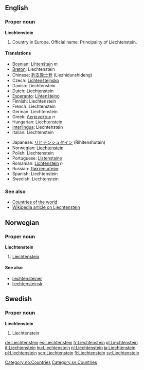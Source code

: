==English==
===Proper noun===
'''Liechtenstein'''

# Country in Europe. Official name: Principality of Liechtenstein.

====Translations====
{{top}}
*[[Bosnian]]: [[Lihtenštajn]] ''m''
*[[Breton]]: Liechtenstein
*Chinese: [[列支敦士登]] (Liezhidunshideng)
*Czech: [[Lichtenštejnsko]]
*Danish: Liechtenstein
*Dutch: Liechtenstein
*[[Esperanto]]: [[Liĥtenŝtejno]]
*Finnish: Liechtenstein
*French: Liechtenstein
*German: Liechtenstein
*Greek: [[Λιχτενστάιν]] ''n''
*Hungarian: Liechtenstein
*[[Interlingua]]: Liechtenstein
*Italian: Liechtenstein
{{mid}}
*Japanese: [[リヒテンシュタイン]] (Rihitenshutain)
*Norwegian: [[#Norwegian|Liechtenstein]]
*Polish: Liechtenstein
*Portuguese: [[Listenstaine]]
*Romanian: [[Lichtenstein]] ''n''
*Russian: [[Лихтенштейн]]
*Spanish: Liechtenstein
*Swedish: Liechtenstein
{{bottom}}

===See also===
*[[Countries of the world]]
*[[w:Liechtenstein|Wikipedia article on Liechtenstein]]

==Norwegian==
===Proper noun===
[[Category:no:Countries]]
'''Liechtenstein'''
#[[#English|Liechtenstein]]
====See also====
*[[liechtensteiner]]
*[[liechtensteinsk]]

==Swedish==
===Proper noun===
'''Liechtenstein'''
# Liechtenstein

[[Category:sv:Countries]]

[[de:Liechtenstein]]
[[es:Liechtenstein]]
[[fr:Liechtenstein]]
[[gl:Liechtenstein]]
[[it:Liechtenstein]]
[[hu:Liechtenstein]]
[[nl:Liechtenstein]]
[[ja:Liechtenstein]]
[[pl:Liechtenstein]]
[[scn:Liechtenstein]]
[[fi:Liechtenstein]]
[[sv:Liechtenstein]]